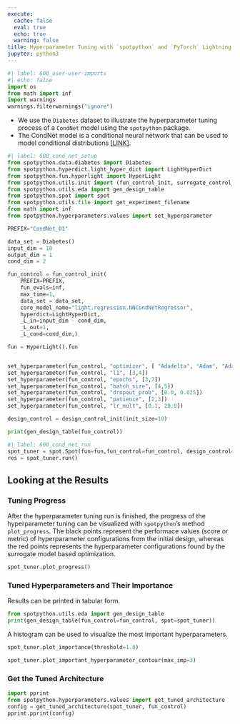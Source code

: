 ```yaml
---
execute:
  cache: false
  eval: true
  echo: true
  warning: false
title: Hyperparameter Tuning with `spotpython` and `PyTorch` Lightning Using a CondNet Model
jupyter: python3
---
```


```python
#| label: 608_user-user-imports
#| echo: false
import os
from math import inf
import warnings
warnings.filterwarnings("ignore")
```

* We use the `Diabetes` dataset to illustrate the hyperparameter tuning process of a `CondNet` model using the `spotpython` package.
* The CondNet model is a conditional neural network that can be used to model conditional distributions [[LINK]](https://sequential-parameter-optimization.github.io/spotPython/reference/spotpython/light/regression/nn_condnet_regressor/).

```python
#| label: 608_cond_net_setup
from spotpython.data.diabetes import Diabetes
from spotpython.hyperdict.light_hyper_dict import LightHyperDict
from spotpython.fun.hyperlight import HyperLight
from spotpython.utils.init import (fun_control_init, surrogate_control_init, design_control_init)
from spotpython.utils.eda import gen_design_table
from spotpython.spot import spot
from spotpython.utils.file import get_experiment_filename
from math import inf
from spotpython.hyperparameters.values import set_hyperparameter

PREFIX="CondNet_01"

data_set = Diabetes()
input_dim = 10
output_dim = 1
cond_dim = 2

fun_control = fun_control_init(
    PREFIX=PREFIX,
    fun_evals=inf,
    max_time=1,
    data_set = data_set,
    core_model_name="light.regression.NNCondNetRegressor",
    hyperdict=LightHyperDict,
    _L_in=input_dim - cond_dim,
    _L_out=1,
    _L_cond=cond_dim,)

fun = HyperLight().fun


set_hyperparameter(fun_control, "optimizer", [ "Adadelta", "Adam", "Adamax"])
set_hyperparameter(fun_control, "l1", [3,4])
set_hyperparameter(fun_control, "epochs", [3,7])
set_hyperparameter(fun_control, "batch_size", [4,5])
set_hyperparameter(fun_control, "dropout_prob", [0.0, 0.025])
set_hyperparameter(fun_control, "patience", [2,3])
set_hyperparameter(fun_control, "lr_mult", [0.1, 20.0])

design_control = design_control_init(init_size=10)

print(gen_design_table(fun_control))
```

```python
#| label: 608_cond_net_run
spot_tuner = spot.Spot(fun=fun,fun_control=fun_control, design_control=design_control)
res = spot_tuner.run()
```


## Looking at the Results

### Tuning Progress

After the hyperparameter tuning run is finished, the progress of the hyperparameter tuning can be visualized with `spotpython`'s method `plot_progress`. The black points represent the performace values (score or metric) of  hyperparameter configurations from the initial design, whereas the red points represents the  hyperparameter configurations found by the surrogate model based optimization.

```python
spot_tuner.plot_progress()
```

### Tuned Hyperparameters and Their Importance

Results can be printed in tabular form.

```python
from spotpython.utils.eda import gen_design_table
print(gen_design_table(fun_control=fun_control, spot=spot_tuner))
```

A histogram can be used to visualize the most important hyperparameters.

```python
spot_tuner.plot_importance(threshold=1.0)
```

```python
spot_tuner.plot_important_hyperparameter_contour(max_imp=3)
```

### Get the Tuned Architecture {#sec-get-spot-results-608}

```python
import pprint
from spotpython.hyperparameters.values import get_tuned_architecture
config = get_tuned_architecture(spot_tuner, fun_control)
pprint.pprint(config)
```
